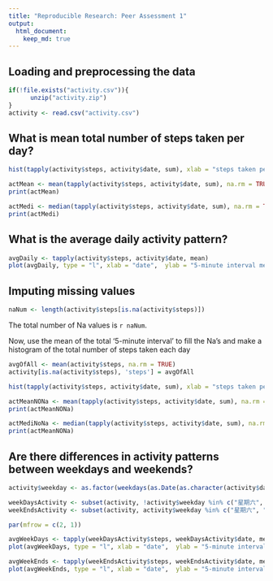 ```yaml
---
title: "Reproducible Research: Peer Assessment 1"
output: 
  html_document:
    keep_md: true
---
```



## Loading and preprocessing the data



```r
if(!file.exists("activity.csv")){
      unzip("activity.zip")
}
activity <- read.csv("activity.csv")

```

## What is mean total number of steps taken per day?

```r
hist(tapply(activity$steps, activity$date, sum), xlab = "steps taken per day", main = "Histogram of the total number of steps taken each day")

actMean <- mean(tapply(activity$steps, activity$date, sum), na.rm = TRUE)
print(actMean)

actMedi <- median(tapply(activity$steps, activity$date, sum), na.rm = TRUE)
print(actMedi)

```



## What is the average daily activity pattern?
```r
avgDaily <- tapply(activity$steps, activity$date, mean)
plot(avgDaily, type = "l", xlab = "date",  ylab = "5-minute interval mean")

```


## Imputing missing values
```r
naNum <- length(activity$steps[is.na(activity$steps)])

```
The total number of Na values is `r naNum`.

Now, use the mean of the total '5-minute interval' to fill the Na's and make a histogram of the total number of steps taken each day 

```r
avgOfAll <- mean(activity$steps, na.rm = TRUE)
activity[is.na(activity$steps), 'steps'] = avgOfAll

hist(tapply(activity$steps, activity$date, sum), xlab = "steps taken per day", main = "Histogram of the total number of steps taken each day after Na's filled")

actMeanNONa <- mean(tapply(activity$steps, activity$date, sum), na.rm = TRUE)
print(actMeanNONa)

actMediNoNa <- median(tapply(activity$steps, activity$date, sum), na.rm = TRUE)
print(actMeanNONa)
```




## Are there differences in activity patterns between weekdays and weekends?
```r
activity$weekday <- as.factor(weekdays(as.Date(as.character(activity$date))))

weekDaysActivity <- subset(activity, !activity$weekday %in% c("星期六", "星期天"))
weekEndsActivity <- subset(activity, activity$weekday %in% c("星期六", "星期天"))

par(mfrow = c(2, 1))

avgWeekDays <- tapply(weekDaysActivity$steps, weekDaysActivity$date, mean)
plot(avgWeekDays, type = "l", xlab = "date",  ylab = "5-minute interval mean", main = "WorkDays")

avgWeekEnds <- tapply(weekEndsActivity$steps, weekEndsActivity$date, mean)
plot(avgWeekEnds, type = "l", xlab = "date",  ylab = "5-minute interval mean", main = "WorkEnds")
```

